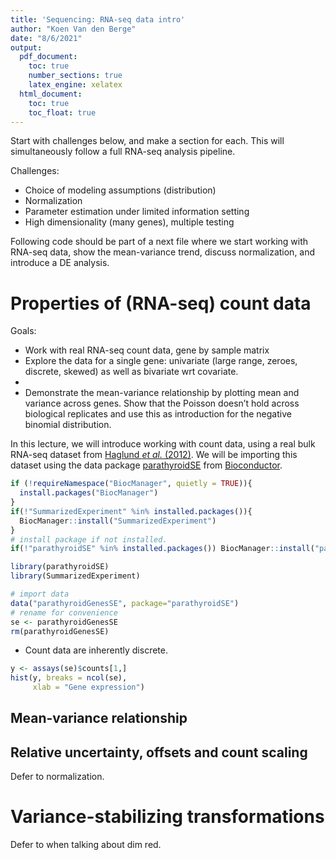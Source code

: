 ```yaml
---
title: 'Sequencing: RNA-seq data intro'
author: "Koen Van den Berge"
date: "8/6/2021"
output: 
  pdf_document:
    toc: true
    number_sections: true
    latex_engine: xelatex
  html_document:
    toc: true
    toc_float: true
---
```


Start with challenges below, and make a section for each.
This will simultaneously follow a full RNA-seq analysis pipeline.


Challenges:

 - Choice of modeling assumptions (distribution)
 - Normalization
 - Parameter estimation under limited information setting
 - High dimensionality (many genes), multiple testing

Following code should be part of a next file where we start working with RNA-seq data, show the mean-variance trend, discuss normalization, and introduce a DE analysis.

# Properties of (RNA-seq) count data

Goals:

 - Work with real RNA-seq count data, gene by sample matrix
 - Explore the data for a single gene: univariate (large range, zeroes, discrete, skewed) as well as bivariate wrt covariate.
 - 
 - Demonstrate the mean-variance relationship by plotting mean and variance across genes. Show that the Poisson doesn't hold across biological replicates and use this as introduction for the negative binomial distribution.

In this lecture, we will introduce working with count data, using a real bulk RNA-seq dataset from [Haglund *et al.* (2012)](https://pubmed.ncbi.nlm.nih.gov/23024189/). We will be importing this dataset using the data package [parathyroidSE](https://www.bioconductor.org/packages/release/data/experiment/html/parathyroidSE.html) from [Bioconductor](https://bioconductor.org/).

```r
if (!requireNamespace("BiocManager", quietly = TRUE)){
  install.packages("BiocManager")
}
if(!"SummarizedExperiment" %in% installed.packages()){
  BiocManager::install("SummarizedExperiment")
} 
# install package if not installed.
if(!"parathyroidSE" %in% installed.packages()) BiocManager::install("parathyroidSE")

library(parathyroidSE)
library(SummarizedExperiment)

# import data
data("parathyroidGenesSE", package="parathyroidSE")
# rename for convenience
se <- parathyroidGenesSE
rm(parathyroidGenesSE)
```



 - Count data are inherently discrete.
 
 
```r
y <- assays(se)$counts[1,]
hist(y, breaks = ncol(se),
     xlab = "Gene expression")
```

## Mean-variance relationship


## Relative uncertainty, offsets and count scaling

Defer to normalization.

# Variance-stabilizing transformations

Defer to when talking about dim red.


